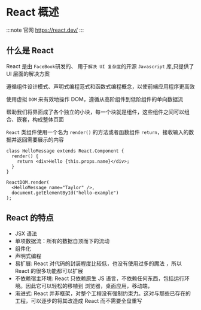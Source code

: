 # React 概述

:::note
官网 https://react.dev/
:::

## 什么是 React

React 是由 `FaceBook`研发的、 用于`解决 UI 复杂度`的开源 `Javascript` 库,只提供了 UI 层面的解决方案

遵循组件设计模式、声明式编程范式和函数式编程概念，以使前端应用程序更高效

使用虚拟 `DOM` 来有效地操作 DOM，遵循从高阶组件到低阶组件的单向数据流

帮助我们将界面成了各个独立的小块，每一个块就是组件，这些组件之间可以组合、嵌套，构成整体页面

`React` 类组件使用一个名为 `render()` 的方法或者函数组件 `return`，接收输入的数据并返回需要展示的内容

```JSX
class HelloMessage extends React.Component {
  render() {
    return <div>Hello {this.props.name}</div>;
  }
}

ReactDOM.render(
  <HelloMessage name="Taylor" />,
  document.getElementById("hello-example")
);
```

## React 的特点

- JSX 语法
- 单项数据流：所有的数据自顶而下的流动
- 组件化
- 声明式编程
- 易扩展: React 对代码的封装程度比较低，也没有使用过多的魔法 ，所以 React 的很多功能都可以扩展
- 不依赖宿主环境: React 只依赖原生 JS 语言，不依赖任何东西，包括运行环境。因此它可以轻松的移植到
  浏览器，桌面应用，移动端，
- 渐进式: React 并非框架，对整个工程没有强制约束力。这对与那些已存在的工程，可以逐步的将其改造成 React 而不需要全盘重写
